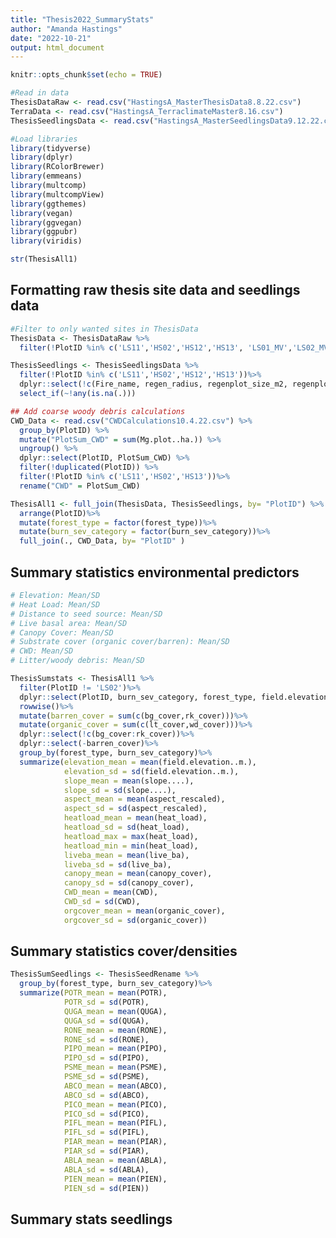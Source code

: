 ```yaml
---
title: "Thesis2022_SummaryStats"
author: "Amanda Hastings"
date: "2022-10-21"
output: html_document
---
```


```r
knitr::opts_chunk$set(echo = TRUE)
```

```r
#Read in data 
ThesisDataRaw <- read.csv("HastingsA_MasterThesisData8.8.22.csv")
TerraData <- read.csv("HastingsA_TerraclimateMaster8.16.csv")
ThesisSeedlingsData <- read.csv("HastingsA_MasterSeedlingsData9.12.22.csv")

#Load libraries
library(tidyverse)
library(dplyr)
library(RColorBrewer)
library(emmeans)
library(multcomp)
library(multcompView)
library(ggthemes)
library(vegan)
library(ggvegan)
library(ggpubr)
library(viridis)
```

```r
str(ThesisAll1)
```


## Formatting raw thesis site data and seedlings data 

```r
#Filter to only wanted sites in ThesisData 
ThesisData <- ThesisDataRaw %>% 
  filter(!PlotID %in% c('LS11','HS02','HS12','HS13', 'LS01_MV','LS02_MV','HS01_MV'))

ThesisSeedlings <- ThesisSeedlingsData %>% 
  filter(!PlotID %in% c('LS11','HS02','HS12','HS13'))%>% 
  dplyr::select(!c(Fire_name, regen_radius, regenplot_size_m2, regenplot_size_ha))%>% 
  select_if(~!any(is.na(.)))

## Add coarse woody debris calculations 
CWD_Data <- read.csv("CWDCalculations10.4.22.csv") %>%
  group_by(PlotID) %>%
  mutate("PlotSum_CWD" = sum(Mg.plot..ha.)) %>%
  ungroup() %>%
  dplyr::select(PlotID, PlotSum_CWD) %>%
  filter(!duplicated(PlotID)) %>%
  filter(!PlotID %in% c('LS11','HS02','HS13'))%>% 
  rename("CWD" = PlotSum_CWD)

ThesisAll1 <- full_join(ThesisData, ThesisSeedlings, by= "PlotID") %>% 
  arrange(PlotID)%>% 
  mutate(forest_type = factor(forest_type))%>% 
  mutate(burn_sev_category = factor(burn_sev_category))%>% 
  full_join(., CWD_Data, by= "PlotID" )
```


## Summary statistics environmental predictors 

```r
# Elevation: Mean/SD
# Heat Load: Mean/SD
# Distance to seed source: Mean/SD 
# Live basal area: Mean/SD 
# Canopy Cover: Mean/SD
# Substrate cover (organic cover/barren): Mean/SD
# CWD: Mean/SD 
# Litter/woody debris: Mean/SD

ThesisSumstats <- ThesisAll1 %>% 
  filter(PlotID != 'LS02')%>% 
  dplyr::select(PlotID, burn_sev_category, forest_type, field.elevation..m., slope...., aspect_rescaled, heat_load, live_ba, canopy_cover, bg_cover, lt_cover, wd_cover, rk_cover, CWD)%>%
  rowwise()%>%
  mutate(barren_cover = sum(c(bg_cover,rk_cover)))%>%
  mutate(organic_cover = sum(c(lt_cover,wd_cover)))%>%
  dplyr::select(!c(bg_cover:rk_cover))%>%
  dplyr::select(-barren_cover)%>%
  group_by(forest_type, burn_sev_category)%>%
  summarize(elevation_mean = mean(field.elevation..m.),
            elevation_sd = sd(field.elevation..m.),
            slope_mean = mean(slope....), 
            slope_sd = sd(slope....), 
            aspect_mean = mean(aspect_rescaled), 
            aspect_sd = sd(aspect_rescaled),
            heatload_mean = mean(heat_load),
            heatload_sd = sd(heat_load),
            heatload_max = max(heat_load),
            heatload_min = min(heat_load),
            liveba_mean = mean(live_ba),
            liveba_sd = sd(live_ba),
            canopy_mean = mean(canopy_cover),
            canopy_sd = sd(canopy_cover),
            CWD_mean = mean(CWD),
            CWD_sd = sd(CWD),
            orgcover_mean = mean(organic_cover),
            orgcover_sd = sd(organic_cover))

```


## Summary statistics cover/densities 

```r
ThesisSumSeedlings <- ThesisSeedRename %>% 
  group_by(forest_type, burn_sev_category)%>%
  summarize(POTR_mean = mean(POTR), 
            POTR_sd = sd(POTR), 
            QUGA_mean = mean(QUGA), 
            QUGA_sd = sd(QUGA), 
            RONE_mean = mean(RONE), 
            RONE_sd = sd(RONE), 
            PIPO_mean = mean(PIPO), 
            PIPO_sd = sd(PIPO), 
            PSME_mean = mean(PSME), 
            PSME_sd = sd(PSME), 
            ABCO_mean = mean(ABCO), 
            ABCO_sd = sd(ABCO), 
            PICO_mean = mean(PICO), 
            PICO_sd = sd(PICO), 
            PIFL_mean = mean(PIFL), 
            PIFL_sd = sd(PIFL), 
            PIAR_mean = mean(PIAR), 
            PIAR_sd = sd(PIAR), 
            ABLA_mean = mean(ABLA), 
            ABLA_sd = sd(ABLA), 
            PIEN_mean = mean(PIEN), 
            PIEN_sd = sd(PIEN)) 
```

## Summary stats seedlings 

```r

```

